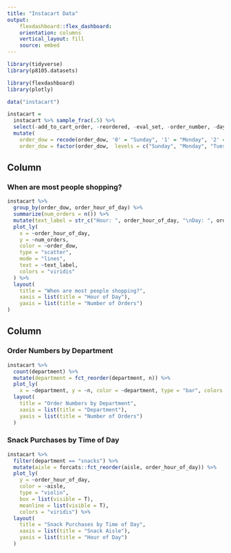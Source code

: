 ```yaml
---
title: "Instacart Data"
output:
    flexdashboard::flex_dashboard:
    orientation: columns
    vertical_layout: fill
    source: embed 
---
```


```r
library(tidyverse)
library(p8105.datasets)

library(flexdashboard)
library(plotly)
```

```r
data("instacart")

instacart =
  instacart %>% sample_frac(.5) %>% 
  select(-add_to_cart_order, -reordered, -eval_set, -order_number, -days_since_prior_order, -aisle_id, -department_id) %>% 
  mutate(
    order_dow = recode(order_dow, '0' = "Sunday", '1' = "Monday", '2' = "Tuesday", '3' = "Wednesday", '4' = "Thursday", '5' = "Friday", '6' = "Saturday"), 
    order_dow = factor(order_dow,  levels = c("Sunday", "Monday", "Tuesday", "Wednesday", "Thursday", "Friday", "Saturday")))
```

Column {data-width=650}
-----------------------------------------------------------------------

### When are most people shopping?
```r
instacart %>% 
  group_by(order_dow, order_hour_of_day) %>% 
  summarize(num_orders = n()) %>% 
  mutate(text_label = str_c("Hour: ", order_hour_of_day, "\nDay: ", order_dow, "\nOrders: ", num_orders)) %>% 
  plot_ly(
    x = ~order_hour_of_day, 
    y = ~num_orders,
    color = ~order_dow,
    type = "scatter",
    mode = "lines",
    text = ~text_label,
    colors = "viridis"
  ) %>% 
  layout(
    title = "When are most people shopping?",
    xaxis = list(title = "Hour of Day"),
    yaxis = list(title = "Number of Orders")
)
```

Column {data-width=350}
-----------------------------------------------------------------------

### Order Numbers by Department
```r
instacart %>% 
  count(department) %>% 
  mutate(department = fct_reorder(department, n)) %>% 
  plot_ly(
    x = ~department, y = ~n, color = ~department, type = "bar", colors = "viridis") %>% 
  layout(
    title = "Order Numbers by Department",
    xaxis = list(title = "Department"),
    yaxis = list(title = "Number of Orders")
  )
```

### Snack Purchases by Time of Day
```r
instacart %>% 
  filter(department == "snacks") %>% 
  mutate(aisle = forcats::fct_reorder(aisle, order_hour_of_day)) %>% 
  plot_ly(
    y = ~order_hour_of_day, 
    color = ~aisle, 
    type = "violin", 
    box = list(visible = T),
    meanline = list(visible = T),
    colors = "viridis") %>% 
  layout(
    title = "Snack Purchases by Time of Day",
    xaxis = list(title = "Snack Aisle"),
    yaxis = list(title = "Hour of Day")
  )
  
```

